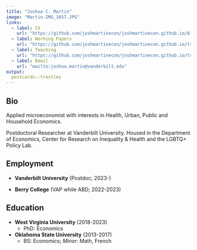 ```yaml
---
title: "Joshua C. Martin"
image: "Martin-IMG_1657.JPG"
links:
  - label: CV
    url: "https://github.com/joshmartinecon/joshmartinecon.github.io/blob/main/cv/joshmartin_cv.pdf"
  - label: Working Papers
    url: "https://github.com/joshmartinecon/joshmartinecon.github.io/tree/main/working%20papers"
  - label: Teaching
    url: "https://github.com/joshmartinecon/joshmartinecon.github.io/tree/main/syllabi"
  - label: Email
    url: "mailto:joshua.martin@vanderbilt.edu"
output:
  postcards::trestles
---
```

 
## Bio

Applied microeconomist with interests in Health, Urban, Public and Household Economics.

Postdoctoral Researcher at Vanderbilt University. Housed in the Department of Economics, Center for Research on Inequality & Health and the LGBTQ+ Policy Lab.

## Employment

* **Vanderbilt University** (Postdoc; 2023-)

* **Berry College** (VAP while ABD; 2022-2023)

## Education

* **West Virginia University** (2018-2023)
    * PhD: Economics

* **Oklahoma State University** (2013-2017)
    * BS: Economics; *Minor*: Math, French